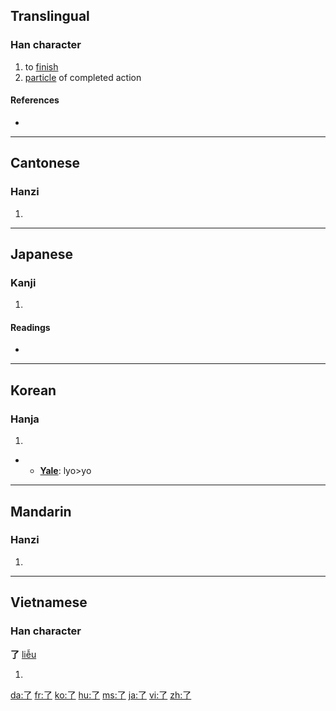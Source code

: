 {{see|瞭}}<!-- may be replaced by zh-forms -->
==Translingual==
{{Han stroke|[[Image:了-order.gif]]}}

===Han character===
{{Han char|rn=6|rad=亅|as=01|sn=2|four=1720<sub>7</sub>|canj=弓弓 (NN)}}

# to [[finish]]
# [[particle]] of completed action

====References====
* {{Han ref|kx=0085.110|dkj=00226|dj=0173.200|hdz=10048.060|uh=4E86|ud=20102|bh=A446|bd=42054}}

----

==Cantonese==

===Hanzi===
{{yue-hanzi|jyut=|y=liu5}}

# {{defn|Cantonese}}

----

==Japanese==

===Kanji===
{{ja-kanji|grade=c|rs=亅01}}

# {{defn|Japanese}}

====Readings====
* {{ja-readings|on=[[りょう]] (ryō)|kun=[[おわる]] (owaru), [[ついに]] (tsuini)}}

----

==Korean==

===Hanja===
{{ko-hanja|hangeul=료>요|rv=ryo>yo|mr=ryo>yo}}

# {{defn|Korean}}
** '''[[Yale]]''': lyo>yo

----

==Mandarin==

===Hanzi===
{{cmn-hanzi|pin=[[le]] ([[le5]]), [[liǎo]] ([[liao3]])|wg= le<sup>5</sup>, liao<sup>3</sup>}}

# {{defn|Mandarin}}

----

==Vietnamese==

===Han character===
'''了''' [[liễu]]

# {{defn|Vietnamese}}

[[da:了]]
[[fr:了]]
[[ko:了]]
[[hu:了]]
[[ms:了]]
[[ja:了]]
[[vi:了]]
[[zh:了]]